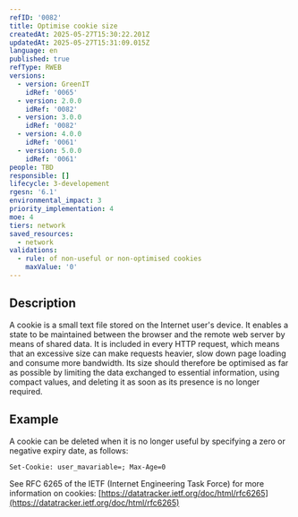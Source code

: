```yaml
---
refID: '0082'
title: Optimise cookie size
createdAt: 2025-05-27T15:30:22.201Z
updatedAt: 2025-05-27T15:31:09.015Z
language: en
published: true
refType: RWEB
versions:
  - version: GreenIT
    idRef: '0065'
  - version: 2.0.0
    idRef: '0082'
  - version: 3.0.0
    idRef: '0082'
  - version: 4.0.0
    idRef: '0061'
  - version: 5.0.0
    idRef: '0061'
people: TBD
responsible: []
lifecycle: 3-developement
rgesn: '6.1'
environmental_impact: 3
priority_implementation: 4
moe: 4
tiers: network
saved_resources:
  - network
validations:
  - rule: of non-useful or non-optimised cookies
    maxValue: '0'
---
```


## Description

A cookie is a small text file stored on the Internet user's device. It enables a state to be maintained between the browser and the remote web server by means of shared data. It is included in every HTTP request, which means that an excessive size can make requests heavier, slow down page loading and consume more bandwidth. Its size should therefore be optimised as far as possible by limiting the data exchanged to essential information, using compact values, and deleting it as soon as its presence is no longer required.

## Example

A cookie can be deleted when it is no longer useful by specifying a zero or negative expiry date, as follows:

```
Set-Cookie: user_mavariable=; Max-Age=0
```

See RFC 6265 of the IETF (Internet Engineering Task Force) for more information on cookies:
[https://datatracker.ietf.org/doc/html/rfc6265](https://datatracker.ietf.org/doc/html/rfc6265)

